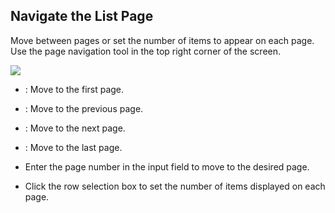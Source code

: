 ## Navigate the List Page

Move between pages or set the number of items to appear on each page. Use the page navigation tool in the top right corner of the screen.

<Image src='/img/biostarx-settings-access-control-status-pagenation.png' />

* <IcFirst2 />: Move to the first page.

* <IcFw2 />: Move to the previous page.

* <IcBw2 />: Move to the next page.

* <IcLast2 />: Move to the last page.

* Enter the page number in the input field to move to the desired page.

* Click the row selection box to set the number of items displayed on each page.
